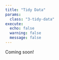 ```yaml
---
title: "Tidy Data"
params:
  class: "3-tidy-data"
execute:
  echo: false
  warning: false
  message: false
---
```


Coming soon!
